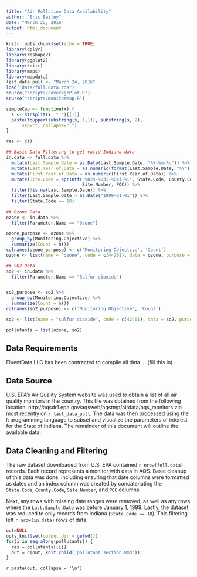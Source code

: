 ```yaml
---
title: "Air Pollution Data Availability"
author: "Eric Bailey"
date: "March 25, 2016"
output: html_document
---
```


```r
knitr::opts_chunk$set(echo = TRUE)
library(dplyr)
library(reshape2)
library(ggplot2)
library(knitr)
library(maps)
library(mapdata)
last_data_pull <- "March 24, 2016"
load("data/full.data.rda")
source("scripts/coveragePlot.R")
source("scripts/monitorMap.R")

simpleCap <- function(x) {
  s <- strsplit(x, " ")[[1]]
  paste(toupper(substring(s, 1,1)), substring(s, 2),
      sep="", collapse=" ")
}

res <- c()

## Basic Data Filtering to get valid Indiana data
in.data <- full.data %>%
  mutate(Last.Sample.Date = as.Date(Last.Sample.Date, "%Y-%m-%d")) %>%
  mutate(Last.Year.of.Data = as.numeric(format(Last.Sample.Date, "%Y"))) %>%
  mutate(First.Year.of.Data = as.numeric(First.Year.of.Data)) %>%
  mutate(Site.Code = sprintf("%02s-%03i-%04i-%i", State.Code, County.Code,
                             Site.Number, POC)) %>%
  filter(!is.na(Last.Sample.Date)) %>%
  filter(Last.Sample.Date > as.Date("1999-01-01")) %>%
  filter(State.Code == 18)
    
## Ozone Data
ozone <- in.data %>%
  filter(Parameter.Name == "Ozone")

ozone_purpose <- ozone %>%
  group_by(Monitoring.Objective) %>%
  summarize(Count = n())
colnames(ozone_purpose) <- c('Monitoring Objective', 'Count')
ozone <- list(name = "ozone", code = c(44201), data = ozone, purpose = ozone_purpose)

## SO2 Data
so2 <- in.data %>%
  filter(Parameter.Name == "Sulfur dioxide")


so2_purpose <- so2 %>%
  group_by(Monitoring.Objective) %>%
  summarize(Count = n())
colnames(so2_purpose) <- c('Monitoring Objective', 'Count')

so2 <- list(name = "sulfur dioxide", code = c(42401), data = so2, purpose = so2_purpose)

pollutants = list(ozone, so2)
```

## Data Requirements

FluentData LLC has been contracted to compile all data ... (fill this in)

## Data Source

U.S. EPA's Air Quality System website was used to obtain a list of all air quality monitors in the country. This file was obtained from the following location:
http://aqsdr1.epa.gov/aqsweb/aqstmp/airdata/aqs_monitors.zip most recently on `r last_data_pull`. The data was then processed using the `R` programming language 
to subset and visualize the parameters of interest for the State of Indiana. The remainder of this document will outline the available data.

## Data Cleaning and Filtering

The raw dataset downloaded from U.S. EPA contained `r nrow(full.data)` records. Each record represents a monitor with data in AQS. Basic cleanup of this data was done, including ensuring that date columns were formatted as dates and an index column was created by concatenating the `State.Code`, `County.Code`, `Site.Number`, and `POC` columns.

Next, any rows with missing date ranges were removed, as well as any rows where the `Last.Sample.Date` was before January 1, 1999. Lastly, the dataset was reduced to only records from Indiana (`State.Code == 18`). This filtering left `r nrow(in.data) ` rows of data.

```r
out=NULL
opts_knit$set(output.dir = getwd())
for(i in seq_along(pollutants)) {
  res = pollutants[[i]]
  out = c(out, knit_child('pollutant_section.Rmd'))
}
```

`r paste(out, collapse = '\n')`
